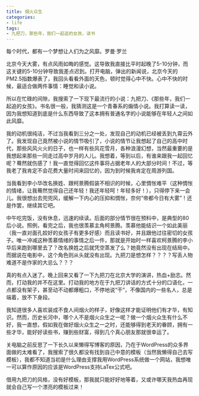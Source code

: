 ```yaml
---
title: 烟火众生
categories:
- life
tags:
- 九把刀，那些年，我们一起追的女孩，读书
---
```


每个时代，都有一个梦想让人们为之风靡。罗曼·罗兰

北京今天大雾，有点风雨如晦的感觉。这导致我直接比平时起晚了5-10分钟，而这关键的5-10分钟导致我差点迟到。打开电脑，弹出的新闻说，北京今天的PM2.5指数爆表了，我回头看看外面的天色，顿时觉得心中不快。心中不快的时候，最适合做两件事情：睡觉和读小说。

所以在忙碌的间隙，我搜索了一下现下最流行的小说：九把刀、《那些年，我们一起追的女孩》。书名很一般，我猜测这是一个青春系的煽情小说。我打算读一读，因为我想知道到底是什么东西导致了这本拥有普通名字的小说能够在年轻人之间如此风靡。

我的动机很纯洁，不过当我看到三分之一处，发现自己的动机已经被丢到九霄云外了。我发现自己竟然被小说的情节吸引了，小说的情节让我想起了自己的高中时代，那些风风火火的日子，也一样有些风花雪月，各种浪漫幻想，当然最重要的是我想起来那些一同走过高中岁月的人儿。我想着，等到以后，有谁来跟我一起回忆呢？蓦然就伤感了！我一直觉得回忆这件事将占据老年人的大部分时间！不过，等我老了我肯定不会花费大量时间来回忆的，因为到时候我肯定在周游列国。

当我看到李小华改名换姓、跟柯景腾假装不相识的时候，心里惆怅难平（这种惆怅的情绪，让我蓦然觉得自己还年轻！我还年轻呵！年轻多好！），只得停下来一会儿。我很想出去兜兜风，缓解一下内心的压抑和惆怅，奈何“帝都今日有大雾”！还是作罢，继续其它吧。

中午吃完饭，没有休息，迅速的续读。后面的部分情节很在预料中，是典型的80后小说。照例，看完之后，我也很羡慕主角柯景腾。羡慕他能结识一个如此美丽（我一直对面孔姣好的女孩子有更多好感）而且读书好，并且跟他过往密切的女孩子。唯一冲减这种羡慕情绪的事情之后一件，那就是开始时一样喜欢柯景腾的李小华后来跑到哪里去了？改名换姓之后就凭空蒸发了么？她竟然没有出现在结局中。而据说在电影中，这个角色则从头就没有出现。九把刀是想怎样？？？？写丢人物难道不是作家的大忌么？？？

真的有点入迷了。晚上回来又看了一下九把刀在北京大学的演讲，热血+励志。然而，打动我的并不在这里。打动我的地方在于九把刀讲话的方式十分的口语化，一点都没有架子，甚至动不动都爆粗口，不停地说“干”，不像国内的一些名人，总是端着，放不下身段。

我知道很多人喜欢装成不食人间烟火的样子，好像这样才能证明他们有才华，有知识。然而，历史长河中，哪个人不是烟火众生之一呢？做一个烟火众生有什么不好，我一直想，假如我在做好烟火众生之一之时，还能够得到老天的眷顾，拥有一些才华，能好好读些书，赚到些财富，得到几个真心朋友那就很幸运了。

关电脑之前反思了一下长久以来懒得写博客的原因，乃在于WordPress的众多界面做的太难看了，我搜索了很久都没有找到自己中意的模板（当然我懒得自己去写模板），我都不知道当初是什么理由支撑我用WordPress系统做一个网站，我想唯一可以算作原因的应该是WordPress支持LaTex公式吧。

借用九把刀的风格，没有好模板，那我就只能好好地等着，又或许哪天我热血再现就会自己写一个漂亮的模板过来！
